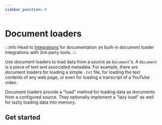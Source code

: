 ```yaml
---
sidebar_position: 0
---
```

# Document loaders

:::info
Head to [Integrations](/docs/integrations/document_loaders/) for documentation on built-in document loader integrations with 3rd-party tools.
:::

Use document loaders to load data from a source as `Document`'s. A `Document` is a piece of text
and associated metadata. For example, there are document loaders for loading a simple `.txt` file, for loading the text
contents of any web page, or even for loading a transcript of a YouTube video.

Document loaders provide a "load" method for loading data as documents from a configured source. They optionally
implement a "lazy load" as well for lazily loading data into memory.

## Get started


<GetStarted/>
